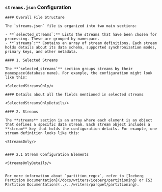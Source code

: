 ### `streams.json` Configuration



    #### Overall File Structure

    The `streams.json` file is organized into two main sections:

    - **`selected_streams`:** Lists the streams that have been chosen for processing. These are grouped by namespace.
    - **`streams`:** Contains an array of stream definitions. Each stream holds details about its data schema, supported synchronization modes, primary keys, and other metadata.

    #### 1. Selected Streams

    The **`selected_streams`** section groups streams by their namespace(database name). For example, the configuration might look like this:

    <SelectedStreamsOnly/>

    #### Details about all the fields mentioned in selected streams

    <SelectedStreamsOnlyDetails/>

    #### 2. Streams

    The **streams** section is an array where each element is an object that defines a specific data stream. Each stream object includes a **stream** key that holds the configuration details. For example, one stream definition looks like this:

    <StreamsOnly/>


    #### 2.1 Stream Configuration Elements

    <StreamsOnlyDetails/>


    For more information about `partition_regex`, refer to [Iceberg Partition Documentation](/docs/writers/iceberg/partitioning) or [S3 Partition Documentation](../../writers/parquet/partitioning).
